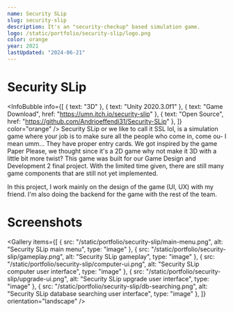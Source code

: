 ```yaml
---
name: Security SLip
slug: security-slip
description: It's an "security-checkup" based simulation game.
logo: /static/portfolio/security-slip/logo.png
color: orange
year: 2021
lastUpdated: "2024-06-21"
---
```


# Security SLip
<InfoBubble
    info={[
        { text: "3D" },
        { text: "Unity 2020.3.0f1" },
        { text: "Game Download", href: "https://umn.itch.io/security-slip" },
        { text: "Open Source", href: "https://github.com/Andrioeffendi31/Security-SLip" },
    ]}
    color="orange"
/>
Security SLip or we like to call it SSL lol, is a simulation game where your job is to make sure all the people who come in, come ou- I mean umm... They have proper entry cards. We got inspired by the game Paper Please, we thought since it's a 2D game why not make it 3D with a little bit more twist?
This game was built for our Game Design and Development 2 final project. With the limited time given, there are still many game components that are still not yet implemented.

In this project, I work mainly on the design of the game (UI, UX) with my friend. I'm also doing the backend for the game with the rest of the team.

# Screenshots
<Gallery
    items={[
        {
            src: "/static/portfolio/security-slip/main-menu.png",
            alt: "Security SLip main menu",
            type: "image"
        },
        {
            src: "/static/portfolio/security-slip/gameplay.png",
            alt: "Security SLip gameplay",
            type: "image"
        },
        {
            src: "/static/portfolio/security-slip/computer-ui.png",
            alt: "Security SLip computer user interface",
            type: "image"
        },
        {
            src: "/static/portfolio/security-slip/upgrade-ui.png",
            alt: "Security SLip upgrade user interface",
            type: "image"
        },
        {
            src: "/static/portfolio/security-slip/db-searching.png",
            alt: "Security SLip database searching user interface",
            type: "image"
        },
    ]}
    orientation="landscape"
/>